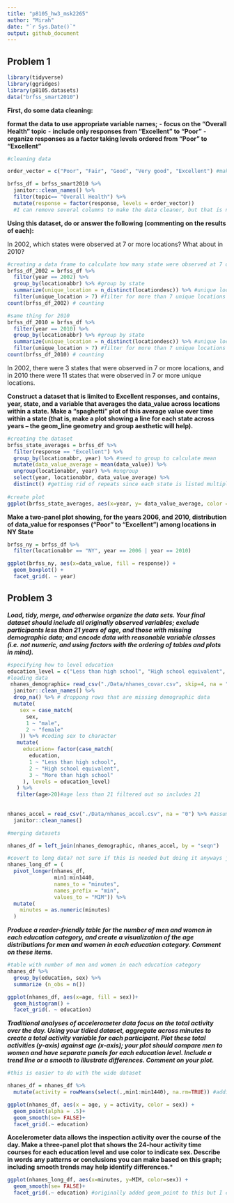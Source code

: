```yaml
---
title: "p8105_hw3_msk2265"
author: "Mirah"
date: "`r Sys.Date()`"
output: github_document
---
```


## Problem 1 
```r

library(tidyverse)
library(ggridges)
library(p8105.datasets)
data("brfss_smart2010")
```

**First, do some data cleaning:**

**format the data to use appropriate variable names;**
  - **focus on the “Overall Health” topic**
  - **include only responses from “Excellent” to “Poor”**
  - **organize responses as a factor taking levels ordered from “Poor” to “Excellent”**
  
```r
#cleaning data

order_vector = c("Poor", "Fair", "Good", "Very good", "Excellent") #making order for factor variable

brfss_df = brfss_smart2010 %>%
  janitor::clean_names() %>% 
  filter(topic== "Overall Health") %>% 
  mutate(response = factor(response, levels = order_vector))
  #I can remove several columns to make the data cleaner, but that is not in the instructions so I am not sure if I should be doing that
```

**Using this dataset, do or answer the following (commenting on the results of each):**

In 2002, which states were observed at 7 or more locations? What about in 2010?

```r
#creating a data frame to calculate how many state were observed at 7 or more locations
brfss_df_2002 = brfss_df %>% 
  filter(year == 2002) %>% 
  group_by(locationabbr) %>% #group by state
  summarize(unique_location = n_distinct(locationdesc)) %>% #unique locations in the state
  filter(unique_location > 7) #filter for more than 7 unique locations
count(brfss_df_2002) # counting

#same thing for 2010
brfss_df_2010 = brfss_df %>% 
  filter(year == 2010) %>% 
  group_by(locationabbr) %>% #group by state
  summarize(unique_location = n_distinct(locationdesc)) %>% #unique locations in the state
  filter(unique_location > 7) #filter for more than 7 unique locations
count(brfss_df_2010) # counting

```
In 2002,  there were 3 states that were observed in 7 or more locations, and in 2010 there were 11 states that were observed in 7 or more unique locations. 

**Construct a dataset that is limited to Excellent responses, and contains, year, state, and a variable that averages the data_value across locations within a state. Make a “spaghetti” plot of this average value over time within a state (that is, make a plot showing a line for each state across years – the geom_line geometry and group aesthetic will help).**
```r
#creating the dataset
brfss_state_averages = brfss_df %>% 
  filter(response == "Excellent") %>% 
  group_by(locationabbr, year) %>% #need to group to calculate mean
  mutate(data_value_average = mean(data_value)) %>% 
  ungroup(locationabbr, year) %>% #ungroup
  select(year, locationabbr, data_value_average) %>% 
  distinct() #getting rid of repeats since each state is listed multiple times
  
#create plot
ggplot(brfss_state_averages, aes(x=year, y= data_value_average, color = locationabbr)) + geom_line()
```

**Make a two-panel plot showing, for the years 2006, and 2010, distribution of data_value for responses (“Poor” to “Excellent”) among locations in NY State**
```r
brfss_ny = brfss_df %>% 
  filter(locationabbr == "NY", year == 2006 | year == 2010)

ggplot(brfss_ny, aes(x=data_value, fill = response)) + 
  geom_boxplot() +
  facet_grid(. ~ year)
```

## Problem 3

***Load, tidy, merge, and otherwise organize the data sets. Your final dataset should include all originally observed variables; exclude participants less than 21 years of age, and those with missing demographic data; and encode data with reasonable variable classes (i.e. not numeric, and using factors with the ordering of tables and plots in mind).***

```r
#specifying how to level education
education_level = c("Less than high school", "High school equivalent", "More than high school")
#loading data
 nhanes_demographic= read_csv("./Data/nhanes_covar.csv", skip=4, na = "NA" ) %>% 
  janitor::clean_names() %>% 
  drop_na() %>% # droppong rows that are missing demographic data
  mutate(
    sex = case_match(
      sex, 
      1 ~ "male",
      2 ~ "female"
    )) %>% #coding sex to character
   mutate(
     education= factor(case_match(
       education,
       1 ~ "Less than high school",
       2 ~ "High school equivalent",
       3 ~ "More than high school"
     ), levels = education_level)
   ) %>% 
   filter(age>20)#age less than 21 filtered out so includes 21
 
  
nhanes_accel = read_csv("./Data/nhanes_accel.csv", na = "0") %>% #assuming 0 means that no data waas collected at that time point
  janitor::clean_names()

#merging datasets

nhanes_df = left_join(nhanes_demographic, nhanes_accel, by = "seqn")
```


```r
#covert to long data? not sure if this is needed but doing it anyways just in case
nhanes_long_df = (
  pivot_longer(nhanes_df,
               min1:min1440,
               names_to = "minutes",
               names_prefix = "min",
               values_to = "MIM")) %>% 
  mutate(
    minutes = as.numeric(minutes)
  )

```


***Produce a reader-friendly table for the number of men and women in each education category, and create a visualization of the age distributions for men and women in each education category. Comment on these items.***
```r
#table with number of men and women in each education category
nhanes_df %>% 
  group_by(education, sex) %>% 
  summarize (n_obs = n())

ggplot(nhanes_df, aes(x=age, fill = sex))+
  geom_histogram() +
  facet_grid(. ~ education)
```


***Traditional analyses of accelerometer data focus on the total activity over the day. Using your tidied dataset, aggregate across minutes to create a total activity variable for each participant. Plot these total activities (y-axis) against age (x-axis); your plot should compare men to women and have separate panels for each education level. Include a trend line or a smooth to illustrate differences. Comment on your plot.***
```r
#this is easier to do with the wide dataset

nhanes_df = nhanes_df %>% 
  mutate(activity = rowMeans(select(.,min1:min1440), na.rm=TRUE)) #adding activity row by calculating the average time for each row, ignoring the 0 values that were not collected.

ggplot(nhanes_df, aes(x = age, y = activity, color = sex)) +
  geom_point(alpha = .5)+
  geom_smooth(se= FALSE)+
  facet_grid(.~ education)

```


**Accelerometer data allows the inspection activity over the course of the day. Make a three-panel plot that shows the 24-hour activity time courses for each education level and use color to indicate sex. Describe in words any patterns or conclusions you can make based on this graph; including smooth trends may help identify differences.***
```r
ggplot(nhanes_long_df, aes(x=minutes, y=MIM, color=sex)) +
  geom_smooth(se= FALSE)+
  facet_grid(.~ education) #originally added geom_point to this but I could not read the graphs as well and it was harder to see the differences between male and female


```

